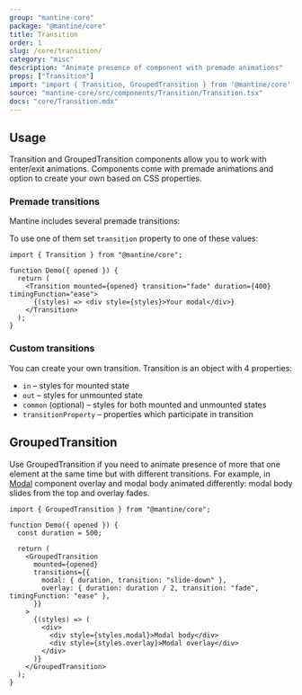 ```yaml
---
group: "mantine-core"
package: "@mantine/core"
title: Transition
order: 1
slug: /core/transition/
category: "misc"
description: "Animate presence of component with premade animations"
props: ["Transition"]
import: "import { Transition, GroupedTransition } from '@mantine/core';"
source: "mantine-core/src/components/Transition/Transition.tsx"
docs: "core/Transition.mdx"
---
```



## Usage

Transition and GroupedTransition components allow you to work with enter/exit animations.
Components come with premade animations and option to create your own based on CSS properties.

### Premade transitions

Mantine includes several premade transitions:

<Demo data={TooltipDemos.transitions} />

To use one of them set `transition` property to one of these values:

```tsx
import { Transition } from "@mantine/core";

function Demo({ opened }) {
  return (
    <Transition mounted={opened} transition="fade" duration={400} timingFunction="ease">
      {(styles) => <div style={styles}>Your modal</div>}
    </Transition>
  );
}
```

### Custom transitions

You can create your own transition. Transition is an object with 4 properties:

- `in` – styles for mounted state
- `out` – styles for unmounted state
- `common` (optional) – styles for both mounted and unmounted states
- `transitionProperty` – properties which participate in transition

<Demo data={TransitionDemos.custom} />

## GroupedTransition

Use GroupedTransition if you need to animate presence of more that one element at the same time but with different transitions.
For example, in [Modal](/core/modal/) component overlay and modal body animated differently:
modal body slides from the top and overlay fades.

```tsx
import { GroupedTransition } from "@mantine/core";

function Demo({ opened }) {
  const duration = 500;

  return (
    <GroupedTransition
      mounted={opened}
      transitions={{
        modal: { duration, transition: "slide-down" },
        overlay: { duration: duration / 2, transition: "fade", timingFunction: "ease" },
      }}
    >
      {(styles) => (
        <div>
          <div style={styles.modal}>Modal body</div>
          <div style={styles.overlay}>Modal overlay</div>
        </div>
      )}
    </GroupedTransition>
  );
}
```
